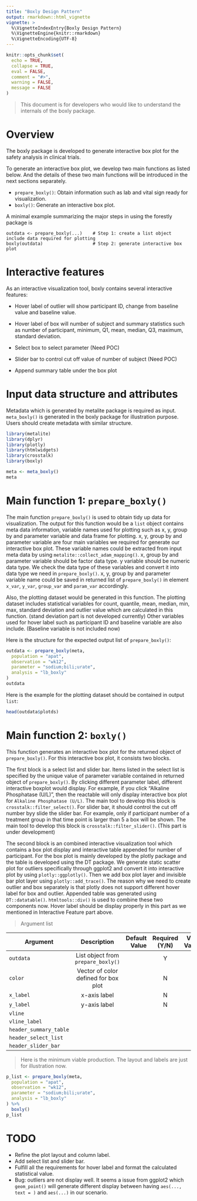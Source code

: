 ```yaml
---
title: "Boxly Design Pattern"
output: rmarkdown::html_vignette
vignette: >
  %\VignetteIndexEntry{Boxly Design Pattern}
  %\VignetteEngine{knitr::rmarkdown}
  %\VignetteEncoding{UTF-8}
---
```


```r
knitr::opts_chunk$set(
  echo = TRUE,
  collapse = TRUE,
  eval = FALSE,
  comment = "#>",
  warning = FALSE,
  message = FALSE
)
```

> This document is for developers who would like to understand the internals
> of the boxly package.

# Overview

The boxly package is developed to generate interactive box plot
for the safety analysis in clinical trials.

To generate an interactive box plot, we develop two main functions as listed below.
And the details of these two main functions will be introduced in the next sections separately.

- `prepare_boxly()`: Obtain information such as lab and vital sign ready for visualization.
- `boxly()`: Generate an interactive box plot.

A minimal example summarizing the major steps in using the forestly package is

```
outdata <- prepare_boxly(...)    # Step 1: create a list object include data required for plotting
boxly(outdata)                   # Step 2: generate interactive box plot
```

# Interactive features

As an interactive visualization tool, boxly contains several interactive features:

- Hover label of outlier will show participant ID, change from baseline value and baseline value.

- Hover label of box will number of subject and summary statistics such as number of participant, minimum, Q1, mean, median, Q3, maximum, standard deviation.

- Select box to select parameter (Need POC)

- Slider bar to control cut off value of number of subject (Need POC)

- Append summary table under the box plot

# Input data structure and attributes

Metadata which is generated by metalite package is required as input.
`meta_boxly()` is generated in the boxly package for illustration purpose.
Users should create metadata with similar structure.

```r
library(metalite)
library(dplyr)
library(plotly)
library(htmlwidgets)
library(crosstalk)
library(boxly)
```

```r
meta <- meta_boxly()
meta
```

# Main function 1: `prepare_boxly()`

The main function `prepare_boxly()` is used to obtain tidy up data for visualization. The output for this function would be a `list` object contains meta data information, variable names used for plotting such as x, y, group by and parameter variable and data frame for plotting.
x, y, group by and parameter variable are four main variables we required for generate our interactive box plot. These variable names could be extracted from input meta data by using `metalite::collect_adam_mapping()`. x, group by and parameter variable should be factor data type. y variable should be numeric data type. We check the data type of these variables and convert it into data type we need in `prepare_boxly()`. x, y, group by and parameter variable name could be saved in returned list of `prepare_boxly()` in element `x_var`, `y_var`, `group_var` and `param_var` accordingly.

Also, the plotting dataset would be generated in this function. The plotting dataset includes statistical variables for count, quantile, mean, median, min, max, standard deviation and outlier value which are calculated in this function. (stand deviation part is not developed currently) Other variables used for hover label such as participant ID and baseline variable are also include. (Baseline variable is not included now)

Here is the structure for the expected output list of `prepare_boxly()`:

```r
outdata <- prepare_boxly(meta,
  population = "apat",
  observation = "wk12",
  parameter = "sodium;bili;urate",
  analysis = "lb_boxly"
)
outdata
```

Here is the example for the plotting dataset should be contained in output `list`:

```r
head(outdata$plotds)
```

# Main function 2: `boxly()`

This function generates an interactive box plot for the returned object of `prepare_boxly()`. For this interactive box plot, it consists two blocks.

The first block is a select list and slider bar. Items listed in the select list is specified by the unique value of parameter variable contained in returned object of `prepare_boxly()`. By clicking different parameter label, different interactive boxplot would display. For example, if you click “Alkaline Phosphatase (U/L)”, then the reactable will only display interactive box plot for `Alkaline Phosphatase (U/L)`. The main tool to develop this block is `crosstalk::filter_select()`. For slider bar, it should control the cut off number byy slide the slider bar. For example, only if participant number of a treatment group in that time point is larger than 5 a box will be shown. The main tool to develop this block is `crosstalk::filter_slider()`. (This part is under development)

The second block is an combined interactive visualization tool which contains a box plot display and interactive table appended for number of participant. For the box plot is mainly developed by the plotly package and the table is developed using the DT package. We generate static scatter plot for outliers specifically through ggplot2 and convert it into interactive plot by using `plotly::ggplotly()`. Then we add box plot layer and invisible bar plot layer using `plotly::add_trace()`. The reason why we need to create outlier and box separately is that plotly does not support different hover label for box and outlier. Appended table was generated using `DT::datatable()`. `htmltools::div()` is used to combine these two components now. Hover label should be display properly in this part as we mentioned in Interactive Feature part above.

> Argument list

| Argument               | Description   |  Default Value  | Required (Y/N) | Valid Values | Comments|
| ---------------------- |:-------------:| ---------------:|:--------------:|:------------:|:-------:|
| `outdata`              | List object from `prepare_boxly()`| |Y| | |
| `color`                | Vector of color defined for box plot| |N| | |
| `x_label`              | x-axis label| |N| | |
| `y_label`              | y-axis label| |N| | |
| `vline`                |
| `vline_label`          |
| `header_summary_table` |
| `header_select_list`   |
| `header_slider_bar`    |

> Here is the minimum viable production. The layout and labels are just for illustration now.

```r
p_list <- prepare_boxly(meta,
  population = "apat",
  observation = "wk12",
  parameter = "sodium;bili;urate",
  analysis = "lb_boxly"
) %>%
  boxly()
p_list
```

# TODO

- Refine the plot layout and column label.
- Add select list and slider bar.
- Fulfill all the requirements for hover label and format the calculated statistical value.
- Bug: outliers are not display well. It seems a issue from ggplot2 which `geom_point()` will generate different display between having `aes(..., text = )` and `aes(...)` in our scenario.
